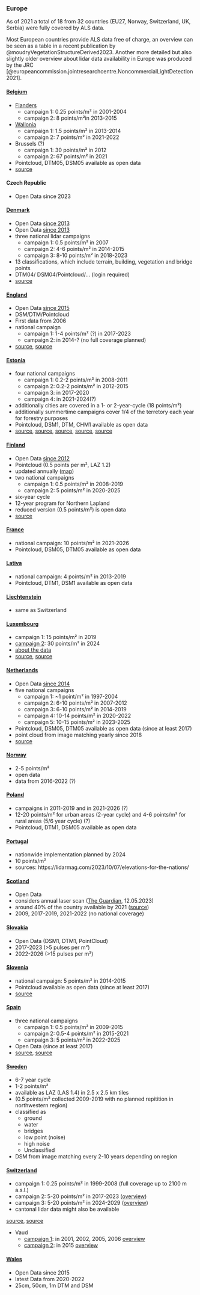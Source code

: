 
### Europe

As of 2021 a total of 18 from 32 countries (EU27, Norway, Switzerland, UK, Serbia) were fully covered by ALS data. 

Most European countries provide ALS data free of charge, an overview can be seen as a table in a recent publication by @moudryVegetationStructureDerived2023. Another more detailed but also slightly older overview about lidar data availability in Europe was produced by the JRC [@europeancommission.jointresearchcentre.NoncommercialLightDetection2021].

#### [Belgium](https://remotesensing.vlaanderen.be/apps/openlidar/#collapseDataDownload)

- [Flanders](https://remotesensing.vlaanderen.be/apps/openlidar/#collapseDataDownload)
  - campaign 1: 0.25 points/m² in 2001-2004
  - campaign 2: 8 points/m²in 2013-2015
- [Wallonia](https://geoportail.wallonie.be/lidar)
  - campaign 1: 1.5 points/m² in 2013-2014
  - campaign 2: 7 points/m² in 2021-2022
- Brussels (?)
  - campaign 1: 30 points/m² in 2012
  - campaign 2: 67 points/m² in 2021
- Pointcloud, DTM05, DSM05 available as open data
- [source](https://lidarmag.com/2024/09/22/elevations-for-the-nations-part-ii/)

#### Czech Republic
- Open Data since 2023

#### [Denmark](https://dataforsyningen.dk/data/3931)
- Open Data [since 2013](https://groups.google.com/g/lastools/c/m2OKr241LOo)
- Open Data [since 2013](https://groups.google.com/g/lastools/c/m2OKr241LOo)
- three national lidar campaigns
  - campaign 1: 0.5 points/m² in 2007
  - campaign 2: 4-6 points/m² in 2014-2015
  - campaign 3: 8-10 points/m² in 2018-2023
- 13 classifications, which include terrain, building, vegetation and bridge points
- DTM04/ DSM04/Pointcloud/... (login required)
- [source](https://lidarmag.com/2023/10/07/elevations-for-the-nations/)

#### [England](https://environment.data.gov.uk/dataset/2e8d0733-4f43-48b4-9e51-631c25d1b0a9)
- Open Data [since 2015](https://environment.data.gov.uk/dataset/2e8d0733-4f43-48b4-9e51-631c25d1b0a9)
- DSM/DTM/Pointcloud
- First data from 2006
- national campaign
  - campaign 1:  1-4 points/m² (?) in 2017-2023
  - campaign 2:  in 2014-? (no full coverage planned)
- [source](https://environment.data.gov.uk/support/faqs/275879146/302907656), [source](https://lidarmag.com/2024/09/22/elevations-for-the-nations-part-ii/)

#### [Estonia](https://geoportaal.maaamet.ee/eng/Spatial-Data/Geo3D/3D-Data-p836.html)
- four national campaigns
  - campaign 1: 0.2-2 points/m² in 2008-2011
  - campaign 2: 0.2-2 points/m² in 2012-2015
  - campaign 3: in 2017-2020
  - campaign 4: in 2021-2024(?)
- additionally cities are covered in a 1- or 2-year-cycle (18 points/m²)
- additionally summertime campaigns cover 1/4 of the terretory each year for forestry purposes 
- Pointcloud, DSM1, DTM, CHM1 available as open data
- [source](https://geoportaal.maaamet.ee/eng/Spatial-Data/Elevation-Data-p308.html), [source](https://newsroom.riegl.international/2021/01/25/estonian-land-board-uses-riegl-vq-1560i-airborne-lidar-mapping-system-for-nationwide-coverage/), [source](https://kosmos.ut.ee/en/content/airborne-lidar-measurements-help-forest-owners-detect-changes), [source](https://tech.marksblogg.com/lidar-estonia.html), [source](https://www.google.com/url?sa=t&source=web&rct=j&opi=89978449&url=https://publications.jrc.ec.europa.eu/repository/bitstream/JRC126223/jrc126223_jrc126223_lidaropensourcedata.pdf&ved=2ahUKEwiOgubigq-LAxUv_QIHHR25N-4QFnoECCMQAQ&usg=AOvVaw0u004Yu7YgAusljJ4iP49u)

#### [Finland](https://www.maanmittauslaitos.fi/en/maps-and-spatial-data/expert-users/product-descriptions/laser-scanning-data-5-p)
- Open Data [since 2012](https://groups.google.com/g/lastools/c/XUoOxUlg2kY)
- Pointcloud (0.5 points per m², LAZ 1.2)
- updated annually ([map](https://tilannekartta.maanmittauslaitos.fi/laserkeilaus))
- two national campaigns
  - campaign 1: 0.5 points/m² in 2008-2019
  - campaign 2: 5 points/m² in 2020-2025
- six-year cycle
- 12-year program for Northern Lapland
- reduced version (0.5 points/m²) is open data
- [source](https://lidarmag.com/2023/10/07/elevations-for-the-nations/)

#### [France](https://geoservices.ign.fr/lidarhd)
- national campaign: 10 points/m² in 2021-2026
- Pointcloud, DSM05, DTM05 available as open data

#### [Lativa](https://www.lgia.gov.lv/lv/Digit%C4%81lais%20virsmas%20modelis)
- national campaign: 4 points/m² in 2013-2019
- Pointcloud, DTM1, DSM1 available as open data

#### [Liechtenstein](https://www.swisstopo.admin.ch/en/lidar-data-swisstopo)
- same as Switzerland

#### [Luxembourg](https://lidar.geoportail.lu/)
- campaign 1: 15 points/m² in 2019
- [campaign 2](https://data.public.lu/fr/datasets/lidar-2024-releve-3d-du-territoire-luxembourgeois/): 30 points/m² in 2024
- [about the data](https://data.public.lu/en/datasets/lidar-2019-releve-3d-du-territoire-luxembourgeois/)
- [source](https://lidar.geoportail.lu/), [source](https://data.public.lu/en/datasets/lidar-2019-releve-3d-du-territoire-luxembourgeois/)

#### [Netherlands](https://www.ahn.nl/)
- Open Data [since 2014](https://groups.google.com/g/lastools/c/Y0fdLGEJ6XE)
- five national campaigns
  - campaign 1: ~1 point/m² in 1997-2004
  - campaign 2: 6-10 points/m² in 2007-2012
  - campaign 3: 6-10 points/m² in 2014-2019
  - campaign 4: 10-14 points/m² in 2020-2022
  - campaign 5: 10-15 points/m² in 2023-2025
- Pointcloud, DSM05, DTM05 available as open data (since at least 2017)
- point cloud from image matching yearly since 2018
- [source](https://www.ahn.nl/_flysystem/media/ahn4_in_drie_jaar._en_daarna_-_jeroen_leusink_hwh.pdf)

#### [Norway](https://hoydedata.no/LaserInnsyn2/)
- 2-5 points/m²
- open data
- data from 2016-2022 (?)

#### [Poland](https://www.geoportal.gov.pl/pl/dane/dane-pomiarowe-lidar-lidar/)
- campaigns in 2011-2019 and in 2021-2026 (?)
- 12-20 points/m² for urban areas (2-year cycle) and 4-6 points/m² for rural areas (5/6 year cycle) (?)
- Pointcloud, DTM1, DSM05 available as open data


#### [Portugal]()
- nationwide implementation planned by 2024
- 10 points/m²
- sources: https://lidarmag.com/2023/10/07/elevations-for-the-nations/

#### [Scotland](https://remotesensingdata.gov.scot/data#/list)
- Open Data
- considers annual laser scan ([The Guardian](https://www.theguardian.com/environment/2023/may/12/scotland-annual-laser-scan-monitor-forest-health-aoe), 12.05.2023)
- around 40% of the country available by 2021 ([source](https://maps.nls.uk/guides/lidar/index.html))
- 2009, 2017-2019, 2021-2022 (no national coverage)

#### [Slovakia](https://www.geoportal.sk/en/zbgis/als/)
- Open Data (DSM1, DTM1, PointCloud)
- 2017-2023 (>5 pulses per m²)
- 2022-2026 (>15 pulses per m²)

#### [Slovenia](https://gis.arso.gov.si/evode/profile.aspx?id=atlas_voda_Lidar%40Arso&initialExtent=402591.76%2C39904.09%2C2.64583)
- national campaign: 5 points/m² in 2014-2015
- Pointcloud available as open data (since at least 2017)
- [source](https://doi.org/10.3390/s20072089)

#### [Spain]()
- three national campaigns
  - campaign 1: 0.5 points/m² in 2009-2015
  - campaign 2: 0.5-4 points/m² in 2015-2021
  - campaign 3: 5 points/m² in 2022-2025
- Open Data (since at least 2017)
- [source](https://lidarmag.com/2023/10/07/elevations-for-the-nations/), [source](https://icaci.org/files/documents/national_reports/2019-2023/Spain-2023.pdf)

#### [Sweden](https://www.lantmateriet.se/sv/geodata/vara-produkter/produktlista/laserdata-nedladdning-skog/)
- 6-7 year cycle
- 1-2 points/m²
- available as LAZ (LAS 1.4) in 2.5 x 2.5 km tiles
- (0.5 points/m² collected 2009-2019 with no planned repitition in northwestern region) 
- classified as
  - ground
  - water
  - bridges
  - low point (noise)
  - high noise
  - Unclassified
- DSM from image matching every 2-10 years depending on region


#### [Switzerland](https://www.swisstopo.admin.ch/en/height-model-swisssurface3d#download)

- campaign 1: 0.25 points/m² in 1999-2008 (full coverage up to 2100 m a.s.l.)
- campaign 2: 5-20 points/m² in 2017-2023 ([overview](https://prod-swisstopoch-hcms-sdweb.imgix.net/2023/11/14/f9bed9df-9161-4bdb-90ef-bcaa50edbc2f.jpg?auto=format))
- campaign 3: 5-20 points/m² in 2024-2029 ([overview](https://prod-swisstopoch-hcms-sdweb.imgix.net/2023/11/14/cf8847eb-64d3-4dcf-9ad9-ced1fd063635.jpg?auto=format))
- cantonal lidar data might also be available

[source](https://asit-asso.ch/storage/app/media/events/rencontres_20250212/Rencontres_ASIT_Fevrier-2025_SITN-Riedo.pdf), [source](https://asit-asso.ch/storage/app/media/events/rencontres_20250212/Rencontres_ASIT_Fevrier-2025_swisstopo.pdf)

- Vaud
  - [campaign 1](https://www.vd.ch/territoire-et-construction/cadastre-et-geoinformation/geodonnees/altimetrie-lidar/technologie-lidar/lidar-2001-2006): in 2001, 2002, 2005, 2006 [overview](https://www.vd.ch/fileadmin/user_upload/themes/territoire/cartes/fichiers_pdf/Synoptique_vol_LiDAR.pdf)
  - [campaign 2](https://www.vd.ch/territoire-et-construction/cadastre-et-geoinformation/geodonnees/altimetrie-lidar/technologie-lidar/lidar-2015): in 2015 [overview](https://www.vd.ch/fileadmin/user_upload/themes/territoire/cartes/fichiers_pdf/Carte_Dates_Vols_LiDAR_2015.pdf)

#### [Wales](https://datamap.gov.wales/maps/lidar-viewer/)
- Open Data since 2015
- latest Data from 2020-2022
- 25cm, 50cm, 1m DTM and DSM